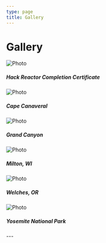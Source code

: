 ```yaml
---
type: page
title: Gallery
---
```


# Gallery

<div style={{display: 'flex', flexWrap: 'wrap', alignItems: 'center'}}>
<div style={{padding: '10px'}} >
<Image
  src="/images/HackReactor.jpeg"
  alt="Photo"
  width={300}
  height={200}
  priority
  className="next-image"
  style={{borderRadius: '10px'}}
/>
<h5 style={{paddingBottom: 25}}>Hack Reactor Completion Certificate</h5>
</div>

<div style={{padding: '10px'}}>
<Image
  src="/images/Canaveral.jpeg"
  alt="Photo"
  width={300}
  height={200}
  priority
  className="next-image"
  style={{borderRadius: '10px'}}
/>
<h5 style={{paddingBottom: 25}}>Cape Canaveral</h5>
</div>

<div style={{padding: '10px'}}>
<Image
  src="/images/Grand.jpeg"
  alt="Photo"
  width={300}
  height={200}
  priority
  className="next-image"
  style={{borderRadius: '10px'}}
/>
<h5 style={{paddingBottom: 25}}>Grand Canyon</h5>
</div>

<div style={{padding: '10px'}}>
<Image
  src="/images/Milton.jpeg"
  alt="Photo"
  width={300}
  height={200}
  priority
  className="next-image"
  style={{borderRadius: '10px'}}
/>
<h5 style={{paddingBottom: 25}}>Milton, WI</h5>
</div>

<div style={{padding: '10px'}}>
<Image
  src="/images/Welches.jpeg"
  alt="Photo"
  width={300}
  height={200}
  priority
  className="next-image"
  style={{borderRadius: '10px'}}
/>
<h5 style={{paddingBottom: 25}}>Welches, OR</h5>
</div>

<div style={{padding: '10px'}}>
<Image
  src="/images/Yosemite.jpeg"
  alt="Photo"
  width={300}
  height={200}
  priority
  className="next-image"
  style={{borderRadius: '10px'}}
/>
<h5 style={{paddingBottom: 25}}>Yosemite National Park</h5>
</div>

</div>
---

